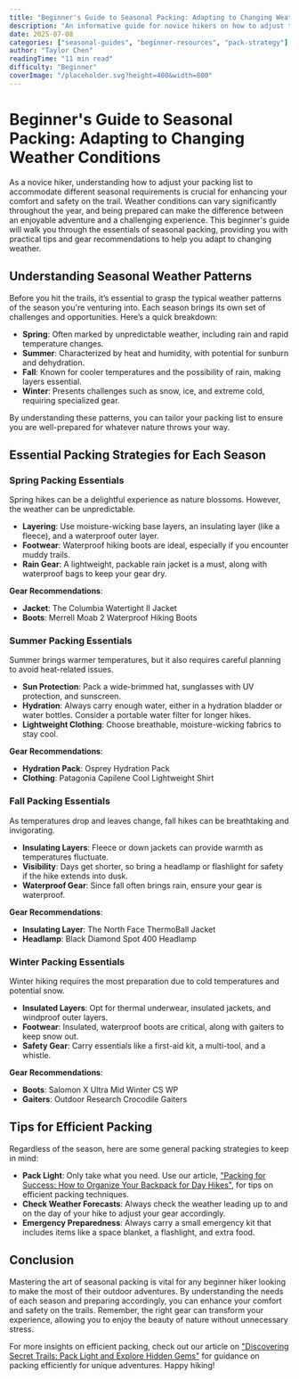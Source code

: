 ```yaml
---
title: "Beginner's Guide to Seasonal Packing: Adapting to Changing Weather Conditions"
description: "An informative guide for novice hikers on how to adjust their packing list to accommodate different seasonal requirements, enhancing comfort and safety."
date: 2025-07-08
categories: ["seasonal-guides", "beginner-resources", "pack-strategy"]
author: "Taylor Chen"
readingTime: "11 min read"
difficulty: "Beginner"
coverImage: "/placeholder.svg?height=400&width=800"
---
```


# Beginner's Guide to Seasonal Packing: Adapting to Changing Weather Conditions

As a novice hiker, understanding how to adjust your packing list to accommodate different seasonal requirements is crucial for enhancing your comfort and safety on the trail. Weather conditions can vary significantly throughout the year, and being prepared can make the difference between an enjoyable adventure and a challenging experience. This beginner's guide will walk you through the essentials of seasonal packing, providing you with practical tips and gear recommendations to help you adapt to changing weather.

## Understanding Seasonal Weather Patterns

Before you hit the trails, it’s essential to grasp the typical weather patterns of the season you're venturing into. Each season brings its own set of challenges and opportunities. Here’s a quick breakdown:

- **Spring**: Often marked by unpredictable weather, including rain and rapid temperature changes.
- **Summer**: Characterized by heat and humidity, with potential for sunburn and dehydration.
- **Fall**: Known for cooler temperatures and the possibility of rain, making layers essential.
- **Winter**: Presents challenges such as snow, ice, and extreme cold, requiring specialized gear.

By understanding these patterns, you can tailor your packing list to ensure you are well-prepared for whatever nature throws your way.

## Essential Packing Strategies for Each Season

### Spring Packing Essentials

Spring hikes can be a delightful experience as nature blossoms. However, the weather can be unpredictable. 

- **Layering**: Use moisture-wicking base layers, an insulating layer (like a fleece), and a waterproof outer layer.
- **Footwear**: Waterproof hiking boots are ideal, especially if you encounter muddy trails.
- **Rain Gear**: A lightweight, packable rain jacket is a must, along with waterproof bags to keep your gear dry.

**Gear Recommendations**:
- **Jacket**: The Columbia Watertight II Jacket
- **Boots**: Merrell Moab 2 Waterproof Hiking Boots

### Summer Packing Essentials

Summer brings warmer temperatures, but it also requires careful planning to avoid heat-related issues.

- **Sun Protection**: Pack a wide-brimmed hat, sunglasses with UV protection, and sunscreen.
- **Hydration**: Always carry enough water, either in a hydration bladder or water bottles. Consider a portable water filter for longer hikes.
- **Lightweight Clothing**: Choose breathable, moisture-wicking fabrics to stay cool.

**Gear Recommendations**:
- **Hydration Pack**: Osprey Hydration Pack
- **Clothing**: Patagonia Capilene Cool Lightweight Shirt

### Fall Packing Essentials

As temperatures drop and leaves change, fall hikes can be breathtaking and invigorating.

- **Insulating Layers**: Fleece or down jackets can provide warmth as temperatures fluctuate.
- **Visibility**: Days get shorter, so bring a headlamp or flashlight for safety if the hike extends into dusk.
- **Waterproof Gear**: Since fall often brings rain, ensure your gear is waterproof.

**Gear Recommendations**:
- **Insulating Layer**: The North Face ThermoBall Jacket
- **Headlamp**: Black Diamond Spot 400 Headlamp

### Winter Packing Essentials

Winter hiking requires the most preparation due to cold temperatures and potential snow.

- **Insulated Layers**: Opt for thermal underwear, insulated jackets, and windproof outer layers.
- **Footwear**: Insulated, waterproof boots are critical, along with gaiters to keep snow out.
- **Safety Gear**: Carry essentials like a first-aid kit, a multi-tool, and a whistle.

**Gear Recommendations**:
- **Boots**: Salomon X Ultra Mid Winter CS WP
- **Gaiters**: Outdoor Research Crocodile Gaiters

## Tips for Efficient Packing

Regardless of the season, here are some general packing strategies to keep in mind:

- **Pack Light**: Only take what you need. Use our article, ["Packing for Success: How to Organize Your Backpack for Day Hikes"](URL), for tips on efficient packing techniques.
- **Check Weather Forecasts**: Always check the weather leading up to and on the day of your hike to adjust your gear accordingly.
- **Emergency Preparedness**: Always carry a small emergency kit that includes items like a space blanket, a flashlight, and extra food.

## Conclusion

Mastering the art of seasonal packing is vital for any beginner hiker looking to make the most of their outdoor adventures. By understanding the needs of each season and preparing accordingly, you can enhance your comfort and safety on the trails. Remember, the right gear can transform your experience, allowing you to enjoy the beauty of nature without unnecessary stress.

For more insights on efficient packing, check out our article on ["Discovering Secret Trails: Pack Light and Explore Hidden Gems"](URL) for guidance on packing efficiently for unique adventures. Happy hiking!